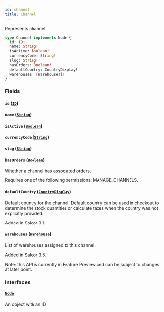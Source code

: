 ```yaml
---
id: channel
title: Channel
---
```


Represents channel.

```graphql
type Channel implements Node {
  id: ID!
  name: String!
  isActive: Boolean!
  currencyCode: String!
  slug: String!
  hasOrders: Boolean!
  defaultCountry: CountryDisplay!
  warehouses: [Warehouse!]!
}
```

### Fields

#### `id` ([`ID`](../../../developer/api-reference/scalars/id))

#### `name` ([`String`](../../../developer/api-reference/scalars/string))

#### `isActive` ([`Boolean`](../../../developer/api-reference/scalars/boolean))

#### `currencyCode` ([`String`](../../../developer/api-reference/scalars/string))

#### `slug` ([`String`](../../../developer/api-reference/scalars/string))

#### `hasOrders` ([`Boolean`](../../../developer/api-reference/scalars/boolean))

Whether a channel has associated orders.

Requires one of the following permissions: MANAGE_CHANNELS.

#### `defaultCountry` ([`CountryDisplay`](../../../developer/api-reference/objects/country-display))

Default country for the channel. Default country can be used in checkout to determine the stock quantities or calculate taxes when the country was not explicitly provided.

Added in Saleor 3.1.

#### `warehouses` ([`Warehouse`](../../../developer/api-reference/objects/warehouse))

List of warehouses assigned to this channel.

Added in Saleor 3.5.

Note: this API is currently in Feature Preview and can be subject to changes at later point.

### Interfaces

#### [`Node`](../../../developer/api-reference/interfaces/node)

An object with an ID
